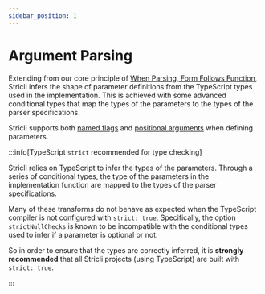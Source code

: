 ```yaml
---
sidebar_position: 1
---
```


# Argument Parsing

Extending from our core principle of [When Parsing, Form Follows Function](../../getting-started/index.mdx#when-parsing-form-follows-function), Stricli infers the shape of parameter definitions from the TypeScript types used in the implementation. This is achieved with some advanced conditional types that map the types of the parameters to the types of the parser specifications.

Stricli supports both [named flags](./flags.mdx) and [positional arguments](./positional.mdx) when defining parameters.

:::info[TypeScript `strict` recommended for type checking]

Stricli relies on TypeScript to infer the types of the parameters. Through a series of conditional types, the type of the parameters in the implementation function are mapped to the types of the parser specifications.

Many of these transforms do not behave as expected when the TypeScript compiler is not configured with `strict: true`. Specifically, the option `strictNullChecks` is known to be incompatible with the conditional types used to infer if a parameter is optional or not.

So in order to ensure that the types are correctly inferred, it is **strongly recommended** that all Stricli projects (using TypeScript) are built with `strict: true`.

:::
